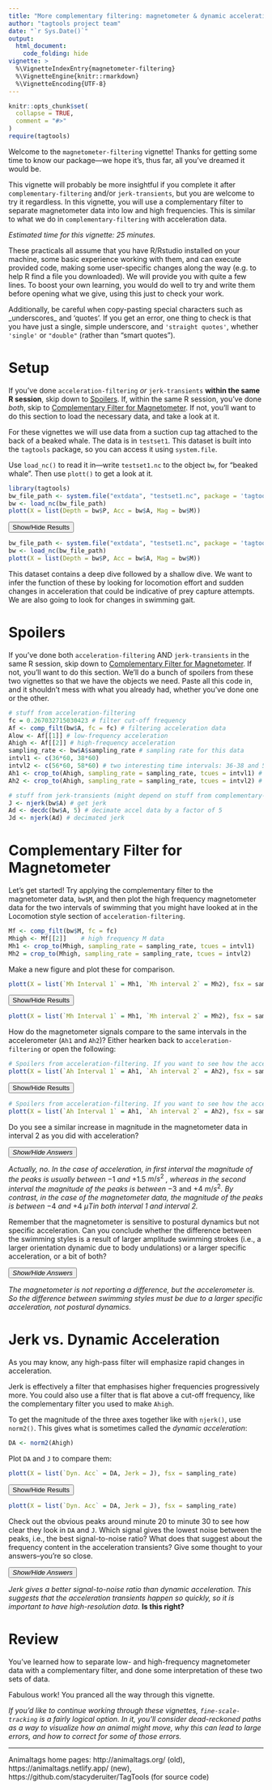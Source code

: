 ```yaml
---
title: "More complementary filtering: magnetometer & dynamic acceleration"
author: "tagtools project team"
date: "`r Sys.Date()`"
output: 
  html_document:
    code_folding: hide
vignette: >
  %\VignetteIndexEntry{magnetometer-filtering}
  %\VignetteEngine{knitr::rmarkdown}
  %\VignetteEncoding{UTF-8}
---
```


```r
knitr::opts_chunk$set(
  collapse = TRUE,
  comment = "#>"
)
require(tagtools)
```

Welcome to the `magnetometer-filtering` vignette! Thanks for getting some time to know our package---we hope it's, thus far, all you've dreamed it would be.

This vignette will probably be more insightful if you complete it after `complementary-filtering` and/or `jerk-transients`, but you are welcome to try it regardless. In this vignette, you will use a complementary filter to separate magnetometer data into low and high frequencies. This is similar to what we do in `complementary-filtering` with acceleration data. 

*Estimated time for this vignette: 25 minutes.*

These practicals all assume that you have R/Rstudio installed on your machine, some basic experience working with them, and can execute provided code, making some user-specific changes along the way (e.g. to help R find a file you downloaded). We will provide you with quite a few lines. To boost your own learning, you would do well to try and write them before opening what we give, using this just to check your work.

Additionally, be careful when copy-pasting special characters such as \_underscores\_ and 'quotes'. If you get an error, one thing to check is that you have just a single, simple underscore, and `'straight quotes'`, whether `'single'` or `"double"` (rather than “smart quotes”). 

# Setup
If you've done `acceleration-filtering` *or* `jerk-transients` **within the same R session**, skip down to [Spoilers]. If, within the same R session, you've done *both*, skip to [Complementary Filter for Magnetometer]. If not, you'll want to do this section to load the necessary data, and take a look at it. 

For these vignettes we will use data from a suction cup tag attached to the back of a beaked whale. The data is in `testset1`. This dataset is built into the `tagtools` package, so you can access it using `system.file`. 

Use `load_nc()` to read it in---write `testset1.nc` to the object `bw`, for "beaked whale". Then use `plott()` to get a look at it.

```r
library(tagtools)
bw_file_path <- system.file("extdata", "testset1.nc", package = 'tagtools', mustWork = TRUE)
bw <- load_nc(bw_file_path)
plott(X = list(Depth = bw$P, Acc = bw$A, Mag = bw$M))
```

<button class="btn btn-primary" data-toggle="collapse" data-target="#plott_bw"> Show/Hide Results </button>  
<div id="plott_bw" class="collapse">

```r
bw_file_path <- system.file("extdata", "testset1.nc", package = 'tagtools', mustWork = TRUE)
bw <- load_nc(bw_file_path)
plott(X = list(Depth = bw$P, Acc = bw$A, Mag = bw$M))
```

</div>

This dataset contains a deep dive followed by a shallow dive. We want to infer the function of these by looking for locomotion effort and sudden changes in acceleration that could be indicative of prey capture attempts. We are also going to look for changes in swimming gait.

# Spoilers
If you've done both `acceleration-filtering` AND `jerk-transients` in the same R session, skip down to [Complementary Filter for Magnetometer]. If not, you'll want to do this section. We'll do a bunch of spoilers from these two vignettes so that we have the objects we need. Paste all this code in, and it shouldn't mess with what you already had, whether you've done one or the other.

```r
# stuff from acceleration-filtering
fc = 0.267032715030423 # filter cut-off frequency
Af <- comp_filt(bw$A, fc = fc) # filtering acceleration data
Alow <- Af[[1]] # low-frequency acceleration
Ahigh <- Af[[2]] # high-frequency acceleration
sampling_rate <- bw$A$sampling_rate # sampling rate for this data
intvl1 <- c(36*60, 38*60) 
intvl2 <- c(56*60, 58*60) # two interesting time intervals: 36-38 and 56-58 minutes
Ah1 <- crop_to(Ahigh, sampling_rate = sampling_rate, tcues = intvl1) # high-frequency acceleration data in the first interval
Ah2 <- crop_to(Ahigh, sampling_rate = sampling_rate, tcues = intvl2) # high-frequency acceleration data in the first interval

# stuff from jerk-transients (might depend on stuff from complementary-filtering, just paste it all)
J <- njerk(bw$A) # get jerk
Ad <- decdc(bw$A, 5) # decimate accel data by a factor of 5
Jd <- njerk(Ad) # decimated jerk 

```

# Complementary Filter for Magnetometer
Let's get started! Try applying the complementary filter to the magnetometer data, `bw$M`, and then plot the high frequency magnetometer data for the two intervals of swimming that you might have looked at in the Locomotion style section of `acceleration-filtering`.

```r
Mf <- comp_filt(bw$M, fc = fc) 
Mhigh <- Mf[[2]]	# high frequency M data
Mh1 <- crop_to(Mhigh, sampling_rate = sampling_rate, tcues = intvl1)
Mh2 = crop_to(Mhigh, sampling_rate = sampling_rate, tcues = intvl2)
```

Make a new figure and plot these for comparison.

```r
plott(X = list(`Mh Interval 1` = Mh1, `Mh interval 2` = Mh2), fsx = sampling_rate)
```

<button class="btn btn-primary" data-toggle="collapse" data-target="#plott_Mh1Mh2"> Show/Hide Results </button>  
<div id="plott_Mh1Mh2" class="collapse">

```r
plott(X = list(`Mh Interval 1` = Mh1, `Mh interval 2` = Mh2), fsx = sampling_rate)
```

</div>

How do the magnetometer signals compare to the same intervals in the accelerometer (`Ah1` and `Ah2`)? Either hearken back to `acceleration-filtering` or open the following:

```r
# Spoilers from acceleration-filtering. If you want to see how the accelerometer signals in these time intervals look, here's the code. 
plott(X = list(`Ah Interval 1` = Ah1, `Ah interval 2` = Ah2), fsx = sampling_rate)
```

<button class="btn btn-primary" data-toggle="collapse" data-target="#plott_Ah1Ah2"> Show/Hide Results </button>  
<div id="plott_Ah1Ah2" class="collapse">

```r
# Spoilers from acceleration-filtering. If you want to see how the accelerometer signals in these time intervals look, here's the code. 
plott(X = list(`Ah Interval 1` = Ah1, `Ah interval 2` = Ah2), fsx = sampling_rate)
```

</div>

Do you see a similar increase in magnitude in the magnetometer data in interval 2 as you did with acceleration? 

<button class="btn btn-primary" data-toggle="collapse" data-target="#ans_similar_mag_increase_mag"> _Show/Hide Answers_ </button>  
<div id="ans_similar_mag_increase_mag" class="collapse">
*Actually, no. In the case of acceleration, in first interval the magnitude of the peaks is usually between* $-1$ *and* $+1.5$ $m/s^2$ *, whereas in the second interval the magnitude of the peaks is between* $-3$ and $+4$ $m/s^2$*. By contrast, in the case of the magnetometer data, the magnitude of the peaks is between *$-4$ *and* $+4$ $\mu T$*in both interval 1 and interval 2.*
</div>

Remember that the magnetometer is sensitive to postural dynamics but not specific acceleration. Can you conclude whether the difference between the swimming styles is a result of larger amplitude swimming strokes (i.e., a larger orientation dynamic due to body undulations) or a larger specific acceleration, or a bit of both?

<button class="btn btn-primary" data-toggle="collapse" data-target="#ans_why_swim_diff"> _Show/Hide Answers_ </button>  
<div id="ans_why_swim_diff" class="collapse">
*The magnetometer is not reporting a difference, but the accelerometer is. So the difference between swimming styles must be due to a larger specific acceleration, not postural dynamics.*
</div>

# Jerk vs. Dynamic Acceleration
As you may know, any high-pass filter will emphasize rapid changes in acceleration. 

Jerk is effectively a filter that emphasises higher frequencies progressively more. You could also use a filter that is flat above a cut-off frequency, like the complementary filter you used to make `Ahigh`. 

To get the magnitude of the three axes together like with `njerk()`, use `norm2()`. This gives what is sometimes called the *dynamic acceleration*:

```r
DA <- norm2(Ahigh)
```

Plot `DA` and `J` to compare them:

```r
plott(X = list(`Dyn. Acc` = DA, Jerk = J), fsx = sampling_rate)
```

<button class="btn btn-primary" data-toggle="collapse" data-target="#plott_DAJ"> Show/Hide Results </button>  
<div id="plott_DAJ" class="collapse">

```r
plott(X = list(`Dyn. Acc` = DA, Jerk = J), fsx = sampling_rate)
```

</div>

Check out the obvious peaks around minute 20 to minute 30 to see how clear they look in `DA` and `J`. Which signal gives the lowest noise between the peaks, i.e., the best signal-to-noise ratio? What does that suggest about the frequency content in the acceleration transients? Give some thought to your answers--you're so close.

<button class="btn btn-primary" data-toggle="collapse" data-target="#ans_freq_content_accel_transients"> _Show/Hide Answers_ </button>  
<div id="ans_freq_content_accel_transients" class="collapse">
*Jerk gives a better signal-to-noise ratio than dynamic acceleration. This suggests that the acceleration transients happen so quickly, so it is important to have high-resolution data.* **Is this right?**
</div>

# Review

You've learned how to separate low- and high-frequency magnetometer data with a complementary filter, and done some interpretation of these two sets of data.

Fabulous work! You pranced all the way through this vignette.

*If you'd like to continue working through these vignettes, `fine-scale-tracking` is a fairly logical option. In it, you'll consider dead-reckoned paths as a way to visualize how an animal might move, why this can lead to large errors, and how to correct for some of those errors.*

***

Animaltags home pages: http://animaltags.org/ (old), https://animaltags.netlify.app/ (new), https://github.com/stacyderuiter/TagTools (for source code)